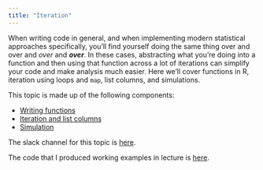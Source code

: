 ```yaml
---
title: "Iteration"
---
```


When writing code in general, and when implementing modern statistical approaches specifically, you'll find yourself doing the same thing over and over and _over_ and **_over_**. In these cases, abstracting what you're doing into a function and then using that function across a lot of iterations can simplify your code and make analysis much easier. Here we'll cover functions in R, iteration using loops and `map`, list columns, and simulations.

This topic is made up of the following components:

* [Writing functions](writing_functions.html)
* [Iteration and list columns](iteration_and_listcols.html)
* [Simulation](simulation.html)

The slack channel for this topic is [here](https://p8105fall2019.slack.com/messages/CN8KK99NJ).

The code that I produced working examples in lecture is [here](https://github.com/p8105/iteration).